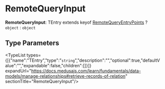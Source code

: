 
# RemoteQueryInput

 **RemoteQueryInput**: TEntry extends keyof [RemoteQueryEntryPoints](../../interfaces/types.ModulesSdkTypes.RemoteQueryEntryPoints/page.mdx) ? `object` : `object`

## Type Parameters

<TypeList types={[{"name":"TEntry","type":"`string`","description":"","optional":true,"defaultValue":"","expandable":false,"children":[]}]} expandUrl="https://docs.medusajs.com/learn/fundamentals/data-models/manage-relationships#retrieve-records-of-relation" sectionTitle="RemoteQueryInput"/>
